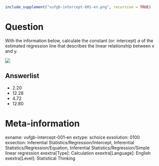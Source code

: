 ```{r, echo = FALSE, results = "hide"}
include_supplement("vufgb-intercept-001-en.png", recursive = TRUE)
```

Question
========
With the information below, calculate the constant (or: intercept) *a* of the estimated regression line that describes the linear relationship between x and y. 

![](vufgb-intercept-001-en.png)

Answerlist
----------
* 2.20
* 12.28
* 4.72
* 12.80

Meta-information
================
exname: vufgb-intercept-001-en
extype: schoice
exsolution: 0100
exsection: Inferential Statistics/Regression/Intercept, Inferential Statistics/Regression/Equation, Inferential Statistics/Regression/Simple linear regression
exextra[Type]: Calculation
exextra[Language]: English
exextra[Level]: Statistical Thinking